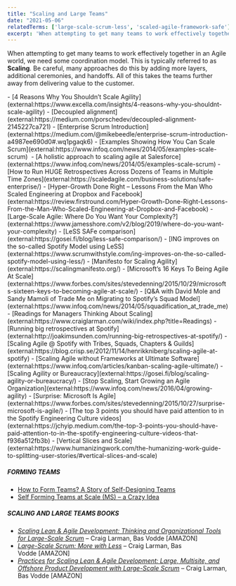 ```yaml
---
title: "Scaling and Large Teams"
date: "2021-05-06"
relatedTerms: ['large-scale-scrum-less', 'scaled-agile-framework-safe']
excerpt: 'When attempting to get many teams to work effectively together in an Agile world, we need'
---
```


When attempting to get many teams to work effectively together in an Agile world, we need some coordination model. This is typically referred to as **Scaling**. Be careful, many approaches do this by adding more layers, additional ceremonies, and handoffs. All of this takes the teams further away from delivering value to the customer.

<HighlightBox heading="Resource Links" variant="resourceLinks">
- [4 Reasons Why You Shouldn’t Scale Agility](external:https://www.excella.com/insights/4-reasons-why-you-shouldnt-scale-agility)
- [Decoupled alignment](external:https://medium.com/porschedev/decoupled-alignment-2145227ca721)
- [Enterprise Scrum Introduction](external:https://medium.com/@mikebeedle/enterprise-scrum-introduction-a4987ee690d0#.wq1pgaqk6)
- [Examples Showing How You Can Scale Scrum](external:https://www.infoq.com/news/2014/05/examples-scale-scrum) 
- [A holistic approach to scaling agile at Salesforce](external:https://www.infoq.com/news/2014/05/examples-scale-scrum)
- [How to Run HUGE Retrospectives Across Dozens of Teams in Multiple Time Zones](external:https://scaledagile.com/business-solutions/safe-enterprise/)
- [Hyper-Growth Done Right – Lessons From the Man Who Scaled Engineering at Dropbox and Facebook](external:https://review.firstround.com/Hyper-Growth-Done-Right-Lessons-From-the-Man-Who-Scaled-Engineering-at-Dropbox-and-Facebook)
- [Large-Scale Agile: Where Do You Want Your Complexity?](external:https://www.jamesshore.com/v2/blog/2019/where-do-you-want-your-complexity)
- [LeSS SAFe comparison](external:https://gosei.fi/blog/less-safe-comparison/)
- [ING improves on the so-called Spotify Model using LeSS](external:https://www.scrumwithstyle.com/ing-improves-on-the-so-called-spotify-model-using-less/)
- [Manifesto for Scaling Agility](external:https://scalingmanifesto.org/)
- [Microsoft’s 16 Keys To Being Agile At Scale](external:https://www.forbes.com/sites/stevedenning/2015/10/29/microsofts-sixteen-keys-to-becoming-agile-at-scale/)
- [Q&A with David Mole and Sandy Mamoli of Trade Me on Migrating to Spotify’s Squad Model](external:https://www.infoq.com/news/2014/05/squadification_at_trade_me)
- [Readings for Managers Thinking About Scaling](external:https://www.craiglarman.com/wiki/index.php?title=Readings)
- [Running big retrospectives at Spotify](external:http://joakimsunden.com/running-big-retrospectives-at-spotify/)
- [Scaling Agile @ Spotify with Tribes, Squads, Chapters & Guilds](external:https://blog.crisp.se/2012/11/14/henrikkniberg/scaling-agile-at-spotify)
- [Scaling Agile without Frameworks at Ultimate Software](external:https://www.infoq.com/articles/kanban-scaling-agile-ultimate/)
- [Scaling Agility or Bureaucracy](external:https://gosei.fi/blog/scaling-agility-or-bureaucracy/)
- [Stop Scaling, Start Growing an Agile Organization](external:https://www.infoq.com/news/2016/04/growing-agility)
- [Surprise: Microsoft Is Agile](external:https://www.forbes.com/sites/stevedenning/2015/10/27/surprise-microsoft-is-agile/)
- [The top 3 points you should have paid attention to in the Spotify Engineering Culture videos](external:https://jchyip.medium.com/the-top-3-points-you-should-have-paid-attention-to-in-the-spotify-engineering-culture-videos-that-f936a512fb3b)
- [Vertical Slices and Scale](external:https://www.humanizingwork.com/the-humanizing-work-guide-to-splitting-user-stories/#vertical-slices-and-scale)

##### FORMING TEAMS

- [How to Form Teams? A Story of Self-Designing Teams](external:https://www.ahmadfahmy.com/blog/2013/12/5/the-rise-of-the-team)
- [Self Forming Teams at Scale (MS) – a Crazy Idea](external:https://devblogs.microsoft.com/bharry/self-forming-teams-at-scale/)

##### SCALING AND LARGE TEAMS BOOKS

- _[Scaling Lean & Agile Development: Thinking and Organizational Tools for Large-Scale Scrum](external:https://www.amazon.ca/Scaling-Lean-Agile-Development-Organizational/dp/0321480961/&tag=notesfromatoo-20/&tag=notesfromatoo-20)_ – Craig Larman, Bas Vodde \[AMAZON\]
- [_Large-Scale Scrum: More with Less_](external:https://www.amazon.ca/Large-Scale-Scrum-More-Addison-Wesley-Signature-ebook/dp/B01JP91OR4/&tag=notesfromatoo-20/&tag=notesfromatoo-20) – Craig Larman, Bas Vodde \[AMAZON\]
- [_Practices for Scaling Lean & Agile Development: Large, Multisite, and Offshore Product Development with Large-Scale Scrum_](external:https://www.amazon.com/Practices-Scaling-Lean-Agile-Development/dp/0321636406/&tag=notesfromatoo-20/&tag=notesfromatoo-20) – Craig Larman, Bas Vodde \[AMAZON\]
</HighlightBox>

